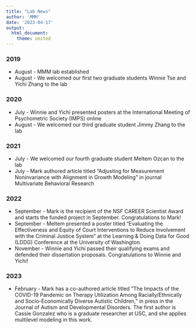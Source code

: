 ```yaml
---
title: "Lab News"
author: 'MMM'
date: '2023-04-17'
output:
  html_document:
    theme: united
---
```


### 2019

- August - MMM lab established
- August - We welcomed our first two graduate students Winnie Tse and Yichi Zhang to the lab

### 2020
- July - Winnie and Yichi presented posters at the International Meeting of Psychometric Society (IMPS) online 
- August - We welcomed our third graduate student Jimmy Zhang to the lab

### 2021
- July - We welcomed our fourth graduate student Meltem Ozcan to the lab
- July - Mark authored article titled "Adjusting for Measurement Noninvariance with Alignment in Growth Modeling" in journal Multivariate Behavioral Research

### 2022
- September - Mark is the recipient of the NSF CAREER Scientist Award and starts the funded project in September. Congratulations to Mark!
- September - Meltem presented a poster titled "Evaluating the Effectiveness and Equity of Court Interventions to Reduce Involvement with the
Criminal Justice System" at the Learning & Doing Data for Good (LDDG) Conference at the University of Washington.
- November - Winnie and Yichi passed their qualifying exams and defended their dissertation proposals. Congratulations to Winnie and Yichi!

### 2023
- February - Mark has a co-authored article titled "The Impacts of the COVID-19 Pandemic on Therapy Utilization Among Racially/Ethnically and Socio-Economically Diverse Autistic Children," in press in the Journal of Autism and Developmental Disorders. The first author is Cassie Gonzalez who is a graduate researcher at USC, and she applies multilevel modeling in this work.